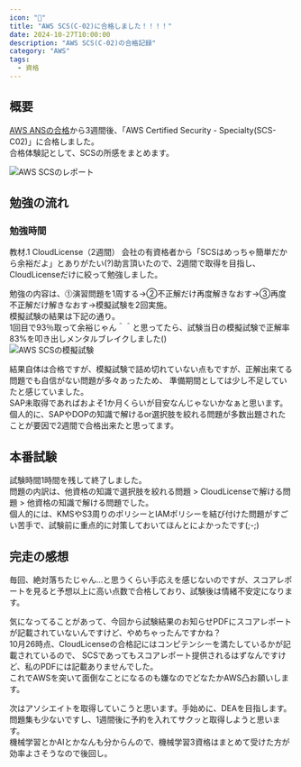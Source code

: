 ```yaml
---
icon: "🔑"
title: "AWS SCS(C-02)に合格しました！！！！"
date: 2024-10-27T10:00:00
description: "AWS SCS(C-02)の合格記録"
category: "AWS"
tags:
  - 資格
---
```

## 概要
[AWS ANSの合格](https://sori883.dev/posts/aws_ans_c02_passrecord/)から3週間後、「AWS Certified Security - Specialty(SCS-C02)」に合格しました。  
合格体験記として、SCSの所感をまとめます。  

![AWS SCSのレポート](./aws_scs_report.webp)

## 勉強の流れ
### 勉強時間
教材.1 CloudLicense（2週間）
会社の有資格者から「SCSはめっちゃ簡単だから余裕だよ」とありがたい(?)助言頂いたので、2週間で取得を目指し、CloudLicenseだけに絞って勉強しました。  
<ExLinkCard url="https://cloud-license.com/" />

勉強の内容は、⓵演習問題を1周する→②不正解だけ再度解きなおす→③再度不正解だけ解きなおす→模擬試験を2回実施。  
模擬試験の結果は下記の通り。  
1回目で93％取って余裕じゃん＾＾と思ってたら、試験当日の模擬試験で正解率83%を叩き出しメンタルブレイクしました()  
![AWS SCSの模擬試験](./aws_scs_cl.webp)

結果自体は合格ですが、模擬試験で詰め切れていない点もですが、正解出来てる問題でも自信がない問題が多々あったため、
準備期間としては少し不足していたと感じていました。  
SAP未取得であればおよそ1か月くらいが目安なんじゃないかなぁと思います。    
個人的に、SAPやDOPの知識で解けるor選択肢を絞れる問題が多数出題されたことが要因で2週間で合格出来たと思ってます。  

## 本番試験
試験時間1時間を残して終了しました。  
問題の内訳は、他資格の知識で選択肢を絞れる問題 > CloudLicenseで解ける問題 > 他資格の知識で解ける問題でした。  
個人的には、KMSやS3周りのポリシーとIAMポリシーを結び付けた問題がすごい苦手で、試験前に重点的に対策しておいてほんとによかったです(;-;)  

## 完走の感想
毎回、絶対落ちたじゃん...と思うくらい手応えを感じないのですが、スコアレポートを見ると予想以上に高い点数で合格しており、試験後は情緒不安定になります。  

気になってることがあって、今回から試験結果のお知らせPDFにスコアレポートが記載されていないんですけど、やめちゃったんですかね？  
10月26時点、CloudLicenseの合格記にはコンピテンシーを満たしているかが記載されているので、
SCSであってもスコアレポート提供されるはずなんですけど、私のPDFには記載ありませんでした。  
これでAWSを突いて面倒なことになるのも嫌なのでどなたかAWS凸お願いします。  

次はアソシエイトを取得していこうと思います。手始めに、DEAを目指します。  
問題集も少ないですし、1週間後に予約を入れてサクッと取得しようと思います。  
機械学習とかAIとかなんも分からんので、機械学習3資格はまとめて受けた方が効率よさそうなので後回し。  
